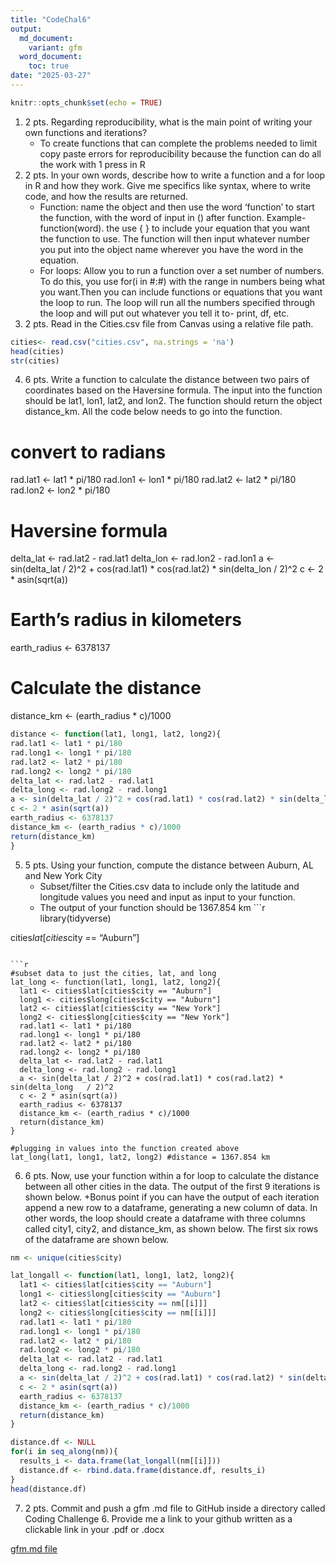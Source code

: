 ```yaml
---
title: "CodeChal6"
output:
  md_document: 
    variant: gfm
  word_document: 
    toc: true
date: "2025-03-27"
---
```


```r
knitr::opts_chunk$set(echo = TRUE)
```

1. 2 pts. Regarding reproducibility, what is the main point of writing your own functions and iterations? 
    + To create functions that can complete the problems needed to limit copy paste errors for reproducibility because the function can do all the work with 1 press in R

2. 2 pts. In your own words, describe how to write a function and a for loop in R and how they work. Give me specifics like syntax, where to write code, and how the results are returned. 
    + Function: name the object and then use the word 'function' to start the function, with the word of input in () after function. Example- function(word). the use { }
to include your equation that you want the function to use. The function will then input whatever number you put into the object name wherever you have the word in the equation.
    + For loops: Allow you to run a function over a set number of numbers. To do this, you use for(i in #:#) with the range in numbers being what you want.Then you can include functions or equations that you want the loop to run. The loop will run all the numbers specified through the loop and will put out whatever you tell it to- print, df, etc. 
    
3. 2 pts. Read in the Cities.csv file from Canvas using a relative file path.
```r
cities<- read.csv("cities.csv", na.strings = 'na')
head(cities)
str(cities)
```

4. 6 pts. Write a function to calculate the distance between two pairs of coordinates based on the Haversine formula. The input into the function should be lat1, lon1, lat2, and lon2. The function should return the object distance_km. All the code below needs to go into the function.

# convert to radians
rad.lat1 <- lat1 * pi/180
rad.lon1 <- lon1 * pi/180
rad.lat2 <- lat2 * pi/180
rad.lon2 <- lon2 * pi/180

# Haversine formula
delta_lat <- rad.lat2 - rad.lat1
delta_lon <- rad.lon2 - rad.lon1
a <- sin(delta_lat / 2)^2 + cos(rad.lat1) * cos(rad.lat2) * sin(delta_lon / 2)^2
c <- 2 * asin(sqrt(a)) 

# Earth's radius in kilometers
earth_radius <- 6378137

# Calculate the distance
distance_km <- (earth_radius * c)/1000
```r
distance <- function(lat1, long1, lat2, long2){
rad.lat1 <- lat1 * pi/180
rad.long1 <- long1 * pi/180
rad.lat2 <- lat2 * pi/180
rad.long2 <- long2 * pi/180
delta_lat <- rad.lat2 - rad.lat1
delta_long <- rad.long2 - rad.long1
a <- sin(delta_lat / 2)^2 + cos(rad.lat1) * cos(rad.lat2) * sin(delta_long / 2)^2
c <- 2 * asin(sqrt(a)) 
earth_radius <- 6378137
distance_km <- (earth_radius * c)/1000
return(distance_km)
}
```


5. 5 pts. Using your function, compute the distance between Auburn, AL and New York City 
    +	Subset/filter the Cities.csv data to include only the latitude and longitude values you need and input as input to your function. 
    +	The output of your function should be 1367.854 km
```r
library(tidyverse)

cities$lat[cities$city == "Auburn"]
```

```r
#subset data to just the cities, lat, and long
lat_long <- function(lat1, long1, lat2, long2){
  lat1 <- cities$lat[cities$city == "Auburn"]
  long1 <- cities$long[cities$city == "Auburn"]
  lat2 <- cities$lat[cities$city == "New York"]
  long2 <- cities$long[cities$city == "New York"]
  rad.lat1 <- lat1 * pi/180
  rad.long1 <- long1 * pi/180
  rad.lat2 <- lat2 * pi/180
  rad.long2 <- long2 * pi/180
  delta_lat <- rad.lat2 - rad.lat1
  delta_long <- rad.long2 - rad.long1
  a <- sin(delta_lat / 2)^2 + cos(rad.lat1) * cos(rad.lat2) * sin(delta_long   / 2)^2
  c <- 2 * asin(sqrt(a)) 
  earth_radius <- 6378137
  distance_km <- (earth_radius * c)/1000
  return(distance_km)
}

#plugging in values into the function created above
lat_long(lat1, long1, lat2, long2) #distance = 1367.854 km
```

6. 6 pts. Now, use your function within a for loop to calculate the distance between all other cities in the data. The output of the first 9 iterations is shown below.
    +Bonus point if you can have the output of each iteration append a new row to a dataframe, generating a new column of data. In other words, the loop should create a dataframe with three columns called city1, city2, and distance_km, as shown below. The first six rows of the dataframe are shown below.
```r
nm <- unique(cities$city)

lat_longall <- function(lat1, long1, lat2, long2){
  lat1 <- cities$lat[cities$city == "Auburn"]
  long1 <- cities$long[cities$city == "Auburn"]
  lat2 <- cities$lat[cities$city == nm[[i]]]
  long2 <- cities$long[cities$city == nm[[i]]]
  rad.lat1 <- lat1 * pi/180
  rad.long1 <- long1 * pi/180
  rad.lat2 <- lat2 * pi/180
  rad.long2 <- long2 * pi/180
  delta_lat <- rad.lat2 - rad.lat1
  delta_long <- rad.long2 - rad.long1
  a <- sin(delta_lat / 2)^2 + cos(rad.lat1) * cos(rad.lat2) * sin(delta_long   / 2)^2
  c <- 2 * asin(sqrt(a)) 
  earth_radius <- 6378137
  distance_km <- (earth_radius * c)/1000
  return(distance_km)
}

distance.df <- NULL
for(i in seq_along(nm)){
  results_i <- data.frame(lat_longall(nm[[i]]))
  distance.df <- rbind.data.frame(distance.df, results_i)
}
head(distance.df)

```

  
7. 2 pts. Commit and push a gfm .md file to GitHub inside a directory called Coding Challenge 6. Provide me a link to your github written as a clickable link in your .pdf or .docx

[gfm.md file](https://github.com/kingjad33/PLPA6820Class/blob/main/Code%20Challenge%206/CodeChal6.md)


